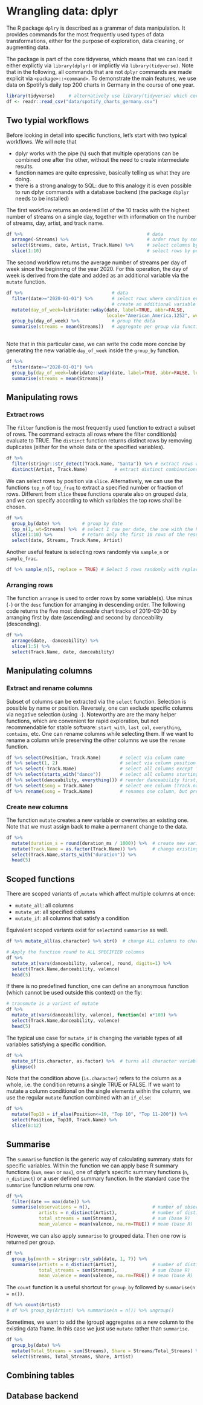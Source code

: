 # Wrangling data: dplyr {#dplyr}

The R package `dplry` is described as a grammar of data manipulation. It provides commands for the most frequently used types of data transformations, either for the purpose of exploration, data cleaning, or augmenting data.

The package is part of the core tidyverse, which means that we can load it either explictly via `library(dplyr)` or implictly via `library(tidyverse)`. Note that in the following, all commands that are not `dplyr` commands are made explicit via `<package>::<command>`. To demonstrate the main features, we use data on Spotify's daily top 200 charts in Germany in the course of one year. 

```r
library(tidyverse)     # alternatively use library(tidyverse) which covers dplyr + more
df <- readr::read_csv("data/spotify_charts_germany.csv")
```

## Two typial workflows
Before looking in detail into specific functions, let's start with two typical workflows. We will note that 

- dplyr works with the pipe (`%`) such that multiple operations can be combined one after the other, without the need to create intermediate results. 
- function names are quite expressive, basically telling us what they are doing.
- there is a strong analogy to SQL: due to this analogy it is even possible to run dplyr commands with a database backend (the package `dbplyr` needs to be installed)

The first workflow returns an ordered list of the 10 tracks with the highest number of streams on a single day, together with information on the number of streams, day, artist, and track name. 

```r
df %>%                                              # data
  arrange(-Streams) %>%                             # order rows by some variable 
  select(Streams, date, Artist, Track.Name) %>%     # select columns by name
  slice(1:10)                                       # select rows by position

```
The second workflow returns the average number of streams per day of week since the beginning of the year 2020. For this operation, the day of week is derived from the date and added as an additional variable via the `mutate` function. 

```r
df %>%                                 # data              
  filter(date>="2020-01-01") %>%       # select rows where condition evaluates to TRUE
                                       # create an additional variable 
  mutate(day_of_week=lubridate::wday(date, label=TRUE, abbr=FALSE, 
                                     locale="American_America.1252", week_start=1)) %>%
  group_by(day_of_week) %>%            # group the data 
  summarise(streams = mean(Streams))   # aggregate per group via functions such as mean, min, etc. 
        
```

Note that in this particular case, we can write the code more concise by generating the new variable `day_of_week` inside the `group_by` function.

```r
df %>%                                              
  filter(date>="2020-01-01") %>%                    
  group_by(day_of_week=lubridate::wday(date, label=TRUE, abbr=FALSE, locale="American_America.1252", week_start=1)) %>% 
  summarise(streams = mean(Streams))          
```

## Manipulating rows
### Extract rows
The `filter` function is the most frequently used function to extract a subset of rows. The command extracts all rows where the filter condition(s) evaluate to TRUE. The `distinct` function returns distinct rows by removing duplicates (either for the whole data or the specified variables).

```r
df %>% 
  filter(stringr::str_detect(Track.Name, "Santa")) %>% # extract rows where condition is TRUE
  distinct(Artist, Track.Name)          # extract distinct combinations of the two variables
```

We can select rows by position via `slice`. Alternatively, we can use the functions `top_n` of `top_fraq` to extract a specified number or fraction of rows. Different from `slice` these functions operate also on grouped data, and we can specify according to which variables the top rows shall be chosen. 

```r
df %>%                        
  group_by(date) %>%        # group by date 
  top_n(1, wt=Streams) %>%  # select 1 row per date, the one with the highest number of streams
  slice(1:10) %>%           # return only the first 10 rows of the resulting data frame
  select(date, Streams, Track.Name, Artist)
```

Another useful feature is selecting rows randomly via `sample_n` or `sample_frac`.
```r
df %>% sample_n(5, replace = TRUE) # Select 5 rows randomly with replacement
```
### Arranging rows
The function `arrange` is used to order rows by some variable(s). Use minus (`-`) or the `desc` function for arranging in descending order. The following code returns the five most danceable chart tracks of 2019-03-30 by arranging first by date (ascending) and second by danceability (descending). 
```r
df %>% 
  arrange(date, -danceability) %>% 
  slice(1:5) %>% 
  select(Track.Name, date, danceability)
```

## Manipulating columns
### Extract and rename columns
Subset of columns can be extracted via the `select` function. Selection is possible by name or position. Reversely, one can exclude specific columns via negative selection (using `-`). Noteworthy are are the many  helper functions, which are convenient for rapid exploration, but not recommendable for stable software: `start_with`, `last_col`, `everything`, `contains`, etc. One can rename columns while selecting them. If we want to rename a column while preserving the other columns we use the `rename` function.
```r
df %>% select(Position, Track.Name)       # select via column name
df %>% select(1, 2)                       # select via column position
df %>% select(-Track.Name)                # select all columns except Track.Name
df %>% select(starts_with("dance"))       # select all columns starting with "dance" 
df %>% select(danceability, everything()) # reorder danceability first, then remaining columns
df %>% select(song = Track.Name)          # select one column (Track.name) and rename it (song)
df %>% rename(song = Track.Name)          # renames one column, but preserves all the others 
```
### Create new columns
The function `mutate` creates a new variable or overwrites an existing one. Note that we must assign back to make a permanent change to the data. 

```r
df %>% 
  mutate(duration_s = round(duration_ms / 1000)) %>%  # create new variable
  mutate(Track.Name = as.factor(Track.Name)) %>%      # change existing variable
  select(Track.Name,starts_with("duration")) %>%
  head(5)
```

## Scoped functions
There are scoped variants of ,`mutate` which affect multiple columns at once: 

- `mutate_all`: all columns
- `mutate_at`: all specified columns
- `mutate_if`: all columns that satisfy a condition 

Equivalent scoped variants exist for `select`and `summarise` as well.

```r
df %>% mutate_all(as.character) %>% str()  # change ALL columns to character type
```

```r
# Apply the function round to ALL SPECIFIED columns
df %>% 
  mutate_at(vars(danceability, valence), round, digits=1) %>% 
  select(Track.Name,danceability, valence)
  head(5)
```
If there is no predefined function, one can define an anonymous function (which cannot be used outside this context) on the fly:
```r
# transmute is a variant of mutate
df %>% 
  mutate_at(vars(danceability, valence), function(x) x*100) %>%
  select(Track.Name,danceability, valence)
  head(5)
```

The typical use case for `mutate_if` is changing the variable types of all variables satisfying a specific condition. 
```r
df %>% 
  mutate_if(is.character, as.factor) %>%  # turns all character variables into factors
  glimpse()
```

Note that the condition above (`is.character`) refers to the column as a whole, i.e. the condition returns a single TRUE or FALSE. If we want to mutate a column conditional on the single elements within the column, we use the regular `mutate` function combined with an `if_else`:
```r
df %>% 
  mutate(Top10 = if_else(Position<=10, "Top 10", "Top 11-200")) %>%
  select(Position, Top10, Track.Name) %>%
  slice(8:12)
```


## Summarise
The `summarise` function is the generic way of calculating summary stats for specific variables. Within the function we can apply base R summary functions (`sum`, `mean` or `max`), one of dplyr's specific summary functions (`n`, `n_distinct`) or a user defined summary function. In the standard case the `summarise` function returns one row.
```r
df %>% 
  filter(date == max(date)) %>%
  summarise(observations = n(),                       # number of observations (dplyr function)
            artists = n_distinct(Artist),             # number of distinct observations (dplyr)
            total_streams = sum(Streams),             # sum (base R) 
            mean_valence = mean(valence, na.rm=TRUE)) # mean (base R)
```

However, we can also apply `summarise` to grouped data. Then one row is returned per group.
```r
df %>% 
  group_by(month = stringr::str_sub(date, 1, 7)) %>%
  summarise(artists = n_distinct(Artist),             # number of distinct observations (dplyr)
            total_streams = sum(Streams),             # sum (base R) 
            mean_valence = mean(valence, na.rm=TRUE)) # mean (base R)
```

The `count` function is a useful shortcut for `group_by` followed by `summarise(n = n())`.
```r
df %>% count(Artist)
# df %>% group_by(Artist) %>% summarise(n = n()) %>% ungroup()
```

Sometimes, we want to add the (group) aggregates as a new column to the existing data frame. In this case we just use `mutate` rather than `summarise`. 
```r
df %>% 
  group_by(date) %>%
  mutate(Total_Streams = sum(Streams), Share = Streams/Total_Streams) %>%
  select(Streams, Total_Streams, Share, Artist)
```


## Combining tables
## Database backend



